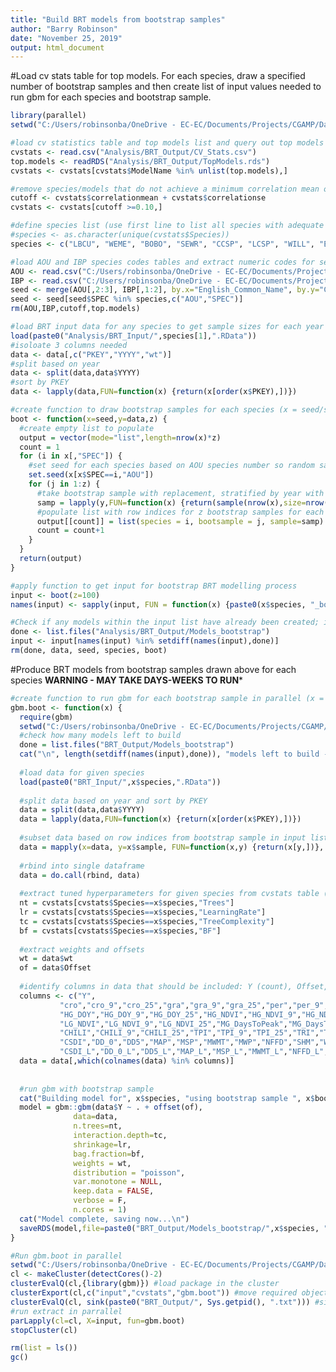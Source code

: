 ```yaml
---
title: "Build BRT models from bootstrap samples"
author: "Barry Robinson"
date: "November 25, 2019"
output: html_document
---
```

#Load cv stats table for top models. For each species, draw a specified number of bootstrap samples and then create list of input values needed to run gbm for each species and bootstrap sample.
```r
library(parallel)
setwd("C:/Users/robinsonba/OneDrive - EC-EC/Documents/Projects/CGAMP/Data/Data files")

#load cv statistics table and top models list and query out top models
cvstats <- read.csv("Analysis/BRT_Output/CV_Stats.csv")
top.models <- readRDS("Analysis/BRT_Output/TopModels.rds")
cvstats <- cvstats[cvstats$ModelName %in% unlist(top.models),]

#remove species/models that do not achieve a minimum correlation mean of 0.1
cutoff <- cvstats$correlationmean + cvstats$correlationse
cvstats <- cvstats[cutoff >=0.10,]

#define species list (use first line to list all species with adequate models or second line to create custom list)
#species <- as.character(unique(cvstats$Species))
species <- c("LBCU", "WEME", "BOBO", "SEWR", "CCSP", "LCSP", "WILL", "EAKI", "WEKI", "SAVS", "HOLA", "VESP")

#load AOU and IBP species codes tables and extract numeric codes for set.seed
AOU <- read.csv("C:/Users/robinsonba/OneDrive - EC-EC/Documents/Projects/Priority Areas Analysis/Data/Count Data/GRASS/_Database-GRASS/AOU_SpCodes.csv", stringsAsFactors = F)
IBP <- read.csv("C:/Users/robinsonba/OneDrive - EC-EC/Documents/Projects/Priority Areas Analysis/Data/Count Data/GRASS/_Database-GRASS/IBPSpeciesCodes.csv", stringsAsFactors = F)
seed <- merge(AOU[,2:3], IBP[,1:2], by.x="English_Common_Name", by.y="COMMONNAME")
seed <- seed[seed$SPEC %in% species,c("AOU","SPEC")]
rm(AOU,IBP,cutoff,top.models)

#load BRT input data for any species to get sample sizes for each year and weights for each observation (should be the same for all species)
load(paste0("Analysis/BRT_Input/",species[1],".RData"))
#isoloate 3 columns needed
data <- data[,c("PKEY","YYYY","wt")]
#split based on year
data <- split(data,data$YYYY)
#sort by PKEY
data <- lapply(data,FUN=function(x) {return(x[order(x$PKEY),])})

#create function to draw bootstrap samples for each species (x = seed/species table, y = data table with sample weights split by year, z = number of bootstrap samples). Function outputs a list of length (no. species) X (no. bootstrap samples), used as input in gbm.boot function below.
boot <- function(x=seed,y=data,z) {
  #create empty list to populate
  output = vector(mode="list",length=nrow(x)*z)
  count = 1
  for (i in x[,"SPEC"]) {
    #set seed for each species based on AOU species number so random sample is repeatable
    set.seed(x[x$SPEC==i,"AOU"])
    for (j in 1:z) {
      #take bootstrap sample with replacement, stratified by year with probability weighted by inverse of point count density
      samp = lapply(y,FUN=function(x) {return(sample(nrow(x),size=nrow(x),replace=TRUE, prob=x$wt))})
      #populate list with row indices for z bootstrap samples for each species, along with hyper-parameters for top model
      output[[count]] = list(species = i, bootsample = j, sample=samp)
      count = count+1
    }
  }
  return(output)
}

#apply function to get input for bootstrap BRT modelling process
input <- boot(z=100)
names(input) <- sapply(input, FUN = function(x) {paste0(x$species, "_boot", x$bootsample, ".RData")})

#Check if any models within the input list have already been created; if so, remove from list
done <- list.files("Analysis/BRT_Output/Models_bootstrap")
input <- input[names(input) %in% setdiff(names(input),done)]
rm(done, data, seed, species, boot)
```

#Produce BRT models from bootstrap samples drawn above for each species **WARNING - MAY TAKE DAYS-WEEKS TO RUN***
```r
#create function to run gbm for each bootstrap sample in parallel (x = input list from above)
gbm.boot <- function(x) {
  require(gbm)
  setwd("C:/Users/robinsonba/OneDrive - EC-EC/Documents/Projects/CGAMP/Data/Data files/Analysis")
  #check how many models left to build
  done = list.files("BRT_Output/Models_bootstrap")
  cat("\n", length(setdiff(names(input),done)), "models left to build ->", date(), "\n")
  
  #load data for given species
  load(paste0("BRT_Input/",x$species,".RData"))
  
  #split data based on year and sort by PKEY
  data = split(data,data$YYYY)
  data = lapply(data,FUN=function(x) {return(x[order(x$PKEY),])})
  
  #subset data based on row indices from bootstrap sample in input list (input$sample)
  data = mapply(x=data, y=x$sample, FUN=function(x,y) {return(x[y,])}, SIMPLIFY = F)
  
  #rbind into single dataframe
  data = do.call(rbind, data)
  
  #extract tuned hyperparameters for given species from cvstats table (***must be loaded into the cluster)
  nt = cvstats[cvstats$Species==x$species,"Trees"]
  lr = cvstats[cvstats$Species==x$species,"LearningRate"]
  tc = cvstats[cvstats$Species==x$species,"TreeComplexity"]
  bf = cvstats[cvstats$Species==x$species,"BF"]
  
  #extract weights and offsets
  wt = data$wt
  of = data$Offset
  
  #identify columns in data that should be included: Y (count), Offset, and all the covariate columns
  columns <- c("Y",
           "cro","cro_9","cro_25","gra","gra_9","gra_25","per","per_9","per_25","shr","shr_9","shr_25","wet","wet_9","wet_25",                            #landcover
           "HG_DOY","HG_DOY_9","HG_DOY_25","HG_NDVI","HG_NDVI_9","HG_NDVI_25","LG_DaysToPeak","LG_DaysToPeak_9","LG_DaysToPeak_25",                       #NDVI
           "LG_NDVI","LG_NDVI_9","LG_NDVI_25","MG_DaysToPeak","MG_DaysToPeak_9","MG_DaysToPeak_25","MG_NDVI","MG_NDVI_9","MG_NDVI_25",                    #NDVI
           "CHILI","CHILI_9","CHILI_25","TPI","TPI_9","TPI_25","TRI","TRI_9","TRI_25",                                                                    #Topography
           "CSDI","DD_0","DD5","MAP","MSP","MWMT","MWP","NFFD","SHM","WSDI",                                                                              #Weather
           "CSDI_L","DD_0_L","DD5_L","MAP_L","MSP_L","MWMT_L","NFFD_L","SHM_L","WSDI_L")                                                                  #weather lag
  data = data[,which(colnames(data) %in% columns)]
  
  
  #run gbm with bootstrap sample
  cat("Building model for", x$species, "using bootstrap sample ", x$bootsample, "\n")
  model = gbm::gbm(data$Y ~ . + offset(of),
              data=data,
              n.trees=nt,
              interaction.depth=tc,
              shrinkage=lr,
              bag.fraction=bf,
              weights = wt,
              distribution = "poisson",
              var.monotone = NULL,
              keep.data = FALSE,
              verbose = F,
              n.cores = 1)
  cat("Model complete, saving now...\n")
  saveRDS(model,file=paste0("BRT_Output/Models_bootstrap/",x$species, "_boot", x$bootsample, ".RData"))
}

#Run gbm.boot in parallel
setwd("C:/Users/robinsonba/OneDrive - EC-EC/Documents/Projects/CGAMP/Data/Data files/Analysis")
cl <- makeCluster(detectCores()-2)
clusterEvalQ(cl,{library(gbm)}) #load package in the cluster
clusterExport(cl,c("input","cvstats","gbm.boot")) #move required objects to the clusters
clusterEvalQ(cl, sink(paste0("BRT_Output/", Sys.getpid(), ".txt"))) #sink all text from console to txt files
#run extract in parrallel
parLapply(cl=cl, X=input, fun=gbm.boot)
stopCluster(cl)

rm(list = ls())
gc()
```

